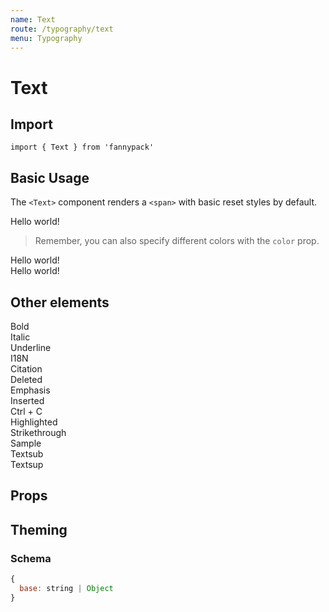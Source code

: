 ```yaml
---
name: Text
route: /typography/text
menu: Typography
---
```



# Text

## Import

`import { Text } from 'fannypack'`

## Basic Usage

The `<Text>` component renders a `<span>` with basic reset styles by default.

<Playground>
  <Text>Hello world!</Text>
</Playground>

> Remember, you can also specify different colors with the `color` prop.

<Playground>
  <Text color="success">Hello world!</Text><br />
  <Text color="danger">Hello world!</Text>
</Playground>

## Other elements

<Playground>
  <Text use="strong">Bold</Text><br />
  <Text use="i">Italic</Text><br />
  <Text use="u">Underline</Text><br />
  <Text use="abbr">I18N</Text><br />
  <Text use="cite">Citation</Text><br />
  <Text use="del">Deleted</Text><br />
  <Text use="em">Emphasis</Text><br />
  <Text use="ins">Inserted</Text><br />
  <Text use="kbd">Ctrl + C</Text><br />
  <Text use="mark">Highlighted</Text><br />
  <Text use="s">Strikethrough</Text><br />
  <Text use="samp">Sample</Text><br />
  Text<Text use="sub">sub</Text><br />
  Text<Text use="sup">sup</Text>
</Playground>

## Props

<PropsTable component={Text} />

## Theming

### Schema

```jsx
{
  base: string | Object
}
```
